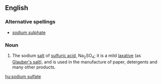 ==English==

===Alternative spellings===
*[[sodium sulphate]]

===Noun===
{{wikipedia}}
{{en-noun|sg=[[sodium]] [[sulfate]]|-}}

#{{inorganic compound}} The sodium [[salt]] of [[sulfuric acid]], Na<sub>2</sub>SO<sub>4</sub>; it is a mild [[laxative]] (as [[Glauber's salt]]), and is used in the manufacture of paper, detergents and many other products.

[[hu:sodium sulfate]]
